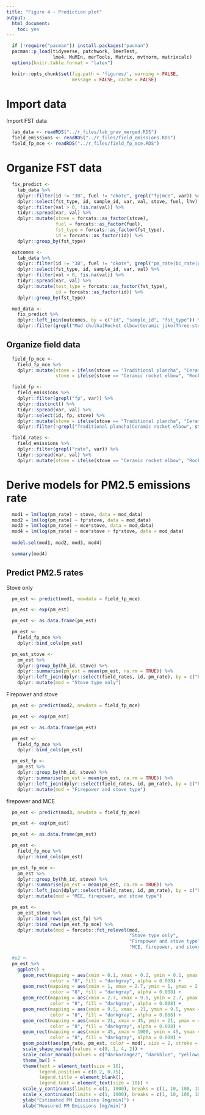 ```yaml
---
title: "Figure 4 - Prediction plot"
output:
  html_document:
    toc: yes
---
```


```r
  if (!require("pacman")) install.packages("pacman")
  pacman::p_load(tidyverse, patchwork, lmerTest,
                 lme4, MuMIn, merTools, Matrix, mvtnorm, matrixcalc)
  options(knitr.table.format = "latex")
```

```r
  knitr::opts_chunk$set(fig.path = 'figures/', warning = FALSE,
                        message = FALSE, cache = FALSE)
```

# Import data

Import FST data

```r
  lab_data <- readRDS("../r_files/lab_grav_merged.RDS")
  field_emissions <- readRDS("../r_files/field_emissions.RDS")
  field_fp_mce <- readRDS("../r_files/field_fp_mce.RDS")
```

# Organize FST data

```r
  fix_predict <-
    lab_data %>%
    dplyr::filter(id != "3B", fuel != "okote", grepl("fp|mce", var)) %>%
    dplyr::select(fst_type, id, sample_id, var, val, stove, fuel, lhv) %>%
    dplyr::filter(val > 0, !is.na(val)) %>%
    tidyr::spread(var, val) %>%
    dplyr::mutate(stove = forcats::as_factor(stove),
                  fuel = forcats::as_factor(fuel),
                  fst_type = forcats::as_factor(fst_type),
                  id = forcats::as_factor(id)) %>%
    dplyr::group_by(fst_type)
```

```r
  outcomes <-
    lab_data %>%
    dplyr::filter(id != "3B", fuel != "okote", grepl("pm_rate|bc_rate|co_rate", var)) %>%
    dplyr::select(fst_type, id, sample_id, var, val) %>%
    dplyr::filter(val > 0, !is.na(val)) %>%
    tidyr::spread(var, val) %>%
    dplyr::mutate(test_type = forcats::as_factor(fst_type),
                  id = forcats::as_factor(id)) %>%
    dplyr::group_by(fst_type)
```

```r
  mod_data <-
    fix_predict %>%
    dplyr::left_join(outcomes, by = c("id", "sample_id", "fst_type")) %>%
    dplyr::filter(grepl("Mud chulha|Rocket elbow|Ceramic jiko|Three-stone fire|Ceramic plancha", stove))
```

## Organize field data

```r
  field_fp_mce <-
    field_fp_mce %>%
    dplyr::mutate(stove = ifelse(stove == "Traditional plancha", "Ceramic plancha", stove),
                  stove = ifelse(stove == "Ceramic rocket elbow", "Rocket elbow", stove))
```

```r
  field_fp <-
    field_emissions %>%
    dplyr::filter(grepl("fp", var)) %>%
    dplyr::distinct() %>%
    tidyr::spread(var, val) %>%
    dplyr::select(id, fp, stove) %>%
    dplyr::mutate(stove = ifelse(stove == "Traditional plancha", "Ceramic plancha", stove)) %>%
    dplyr::filter(!grepl("Traditional plancha|Ceramic rocket elbow", stove))
```

```r
  field_rates <-
    field_emissions %>%
    dplyr::filter(grepl("rate", var)) %>%
    tidyr::spread(var, val) %>%
    dplyr::mutate(stove = ifelse(stove == "Ceramic rocket elbow", "Rocket elbow", stove))
```

# Derive models for PM2.5 emissions rate

```r
  mod1 = lm(log(pm_rate) ~ stove, data = mod_data)
  mod2 = lm(log(pm_rate) ~ fp*stove, data = mod_data)
  mod3 = lm(log(pm_rate) ~ mce*stove, data = mod_data)
  mod4 = lm(log(pm_rate) ~ mce*stove + fp*stove, data = mod_data)
  
  model.sel(mod1, mod2, mod3, mod4)
```

```r
  summary(mod4)
```


## Predict PM2.5 rates

Stove only

```r
  pm_est <- predict(mod1, newdata = field_fp_mce)

  pm_est <- exp(pm_est)

  pm_est <- as.data.frame(pm_est)
```

```r
  pm_est <-
    field_fp_mce %>%
    dplyr::bind_cols(pm_est)
```

```r
  pm_est_stove <-
    pm_est %>%
    dplyr::group_by(hh_id, stove) %>%
    dplyr::summarise(pm_est = mean(pm_est, na.rm = TRUE)) %>%
    dplyr::left_join(dplyr::select(field_rates, id, pm_rate), by = c("hh_id" = "id")) %>%
    dplyr::mutate(mod = "Stove type only")
```

Firepower and stove

```r
  pm_est <- predict(mod2, newdata = field_fp_mce)

  pm_est <- exp(pm_est)

  pm_est <- as.data.frame(pm_est)
```

```r
  pm_est <-
    field_fp_mce %>%
    dplyr::bind_cols(pm_est)
```

```r
  pm_est_fp <-
    pm_est %>%
    dplyr::group_by(hh_id, stove) %>%
    dplyr::summarise(pm_est = mean(pm_est, na.rm = TRUE)) %>%
    dplyr::left_join(dplyr::select(field_rates, id, pm_rate), by = c("hh_id" = "id")) %>%
    dplyr::mutate(mod = "Firepower and stove type")
```

firepower and MCE

```r
  pm_est <- predict(mod3, newdata = field_fp_mce)

  pm_est <- exp(pm_est)

  pm_est <- as.data.frame(pm_est)
```

```r
  pm_est <-
    field_fp_mce %>%
    dplyr::bind_cols(pm_est)
```

```r
  pm_est_fp_mce <-
    pm_est %>%
    dplyr::group_by(hh_id, stove) %>%
    dplyr::summarise(pm_est = mean(pm_est, na.rm = TRUE)) %>%
    dplyr::left_join(dplyr::select(field_rates, id, pm_rate), by = c("hh_id" = "id")) %>%
    dplyr::mutate(mod = "MCE, firepower, and stove type")
```


```r
  pm_est <-
    pm_est_stove %>%
    dplyr::bind_rows(pm_est_fp) %>%
    dplyr::bind_rows(pm_est_fp_mce) %>%
    dplyr::mutate(mod = forcats::fct_relevel(mod,
                                             "Stove type only",
                                             "Firepower and stove type",
                                             "MCE, firepower, and stove type"))
```

```r
  #p2 <-
  pm_est %>%
    ggplot() +
      geom_rect(mapping = aes(xmin = 0.1, xmax = 0.2, ymin = 0.1, ymax = 0.2),
                color = "8", fill = "darkgray", alpha = 0.008) +
      geom_rect(mapping = aes(xmin = 1, xmax = 2.7, ymin = 1, ymax = 2.7),
                color = "8", fill = "darkgray", alpha = 0.008) +
      geom_rect(mapping = aes(xmin = 2.7, xmax = 9.5, ymin = 2.7, ymax = 9.5),
                color = "8", fill = "darkgray", alpha = 0.008) +
      geom_rect(mapping = aes(xmin = 9.5, xmax = 21, ymin = 9.5, ymax = 21),
                color = "8", fill = "darkgray", alpha = 0.008) +
      geom_rect(mapping = aes(xmin = 21, xmax = 45, ymin = 21, ymax = 45),
                color = "8", fill = "darkgray", alpha = 0.008) +
      geom_rect(mapping = aes(xmin = 45, xmax = 1000, ymin = 45, ymax = 1000),
                color = "8", fill = "darkgray", alpha = 0.008) +
      geom_point(aes(pm_rate, pm_est, color = mod), size = 2, stroke = 1, shape = 8) +
      scale_shape_manual(values = c(8, 1, 4, 2)) +
      scale_color_manual(values = c("darkorange2", "darkblue", "yellowgreen")) +
      theme_bw() +
      theme(text = element_text(size = 16),
            legend.position = c(0.2, 0.75),
            legend.title = element_blank(),
            legend.text = element_text(size = 10)) +
      scale_y_continuous(limits = c(1, 1000), breaks = c(1, 10, 100, 1000), trans = "log10") +
      scale_x_continuous(limits = c(1, 1000), breaks = c(1, 10, 100, 1000), trans = "log10") +
      ylab("Estimated PM Emissions [mg/min]") +
      xlab("Measured PM Emissions [mg/min]")
```
